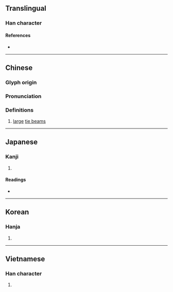 {{character info/new}}
==Translingual==

===Han character===
{{Han char|rn=75|rad=木|as=05|sn=9|four=43911|canj=DJP|ids=⿰木它}}

====References====
* {{Han ref|kx=0518.040|dkj=14599|dj=0906.060|hdz=21189.030|uh=67C1|ud=26561|bh=CEFB|bd=52987}}

----

==Chinese==
{{zh-forms}}

===Glyph origin===
{{Han etym}}

===Pronunciation===
{{zh-pron
|m=duò
|c=to4,to5
|mc=y
|oc=y
|ma=
|cat=n
}}

===Definitions===
{{zh-hanzi}}

# [[large]] [[tie beam]]s

----

==Japanese==

===Kanji===
{{ja-kanji|grade=|rs=木05}}

# {{defn|lang=ja|sort=木05}}

====Readings====
* {{ja-readings
|goon=だ
|kanon=た
|kun=かじ-
}}

----

==Korean==

===Hanja===
{{ko-hanja|hangeul=타|eumhun=|rv=ta|mr=t'a|y=tha}}

# {{defn|lang=ko|sort=木05}}

----

==Vietnamese==

===Han character===
{{vi-hantu|rs=木05|xà}}

# {{defn|lang=vi|sort=木05}}